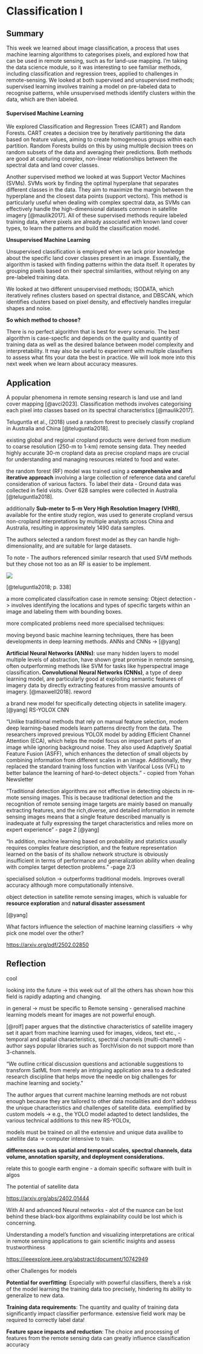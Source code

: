 # Classification I

## Summary

This week we learned about image classification, a process that uses machine learning algorithms to categorises pixels, and explored how that can be used in remote sensing, such as for land-use mapping. I'm taking the data science module, so it was interesting to see familiar methods, including classification and regression trees, applied to challenges in remote-sensing. We looked at both supervised and unsupervised methods; supervised learning involves training a model on pre-labeled data to recognise patterns, while unsupervised methods identify clusters within the data, which are then labeled.

#### Supervised Machine Learning

We explored Classification and Regression Trees (CART) and Random Forests. CART creates a decision tree by iteratively partitioning the data based on feature values, aiming to create homogeneous groups within each partition. Random Forests builds on this by using multiple decision trees on random subsets of the data and averaging their predictions. Both methods are good at capturing complex, non-linear relationships between the spectral data and land cover classes.

Another supervised method we looked at was Support Vector Machines (SVMs). SVMs work by finding the optimal hyperplane that separates different classes in the data. They aim to maximize the margin between the hyperplane and the closest data points (support vectors). This method is particularly useful when dealing with complex spectral data, as SVMs can effectively handle the high-dimensional datasets common in satellite imagery [@maulik2017]. All of these supervised methods require labeled training data, where pixels are already associated with known land cover types, to learn the patterns and build the classification model.

**Unsupervised Machine Learning**

Unsupervised classification is employed when we lack prior knowledge about the specific land cover classes present in an image. Essentially, the algorithm is tasked with finding patterns within the data itself. It operates by grouping pixels based on their spectral similarities, without relying on any pre-labeled training data.

We looked at two different unsupervised methods; ISODATA, which iteratively refines clusters based on spectral distance, and DBSCAN, which identifies clusters based on pixel density, and effectively handles irregular shapes and noise.

**So which method to choose?**

There is no perfect algorithm that is best for every scenario. The best algorithm is case-specfic and depends on the quality and quantity of training data as well as the desired balance between model complexity and interpretability. It may also be useful to experiment with multiple classifiers to assess what fits your data the best in practice. We will look more into this next week when we learn about accuracy measures.\

## Application

A popular phenomena in remote sensing research is land use and land cover mapping [@avci2023]. Classification methods involves categorising each pixel into classes based on its spectral characteristics [@maulik2017].

Teluguntla et al., (2018) used a random forest to precisely classify cropland in Australia and China [@teluguntla2018].

existing global and regional cropland products were derived from medium to coarse resolution (250-m to 1-km) remote sensing data. They needed highly accurate 30-m cropland data as precise cropland maps are crucial for understanding and managing resources related to food and water.

the random forest (RF) model was trained using a **comprehensive and iterative approach** involving a large collection of reference data and careful consideration of various factors. To label their data - Ground data was collected in field visits. Over 628 samples were collected in Australia [@teluguntla2018].

additionally **Sub-meter to 5-m Very High Resolution Imagery (VHRI)**, available for the entire study region, was used to generate cropland versus non-cropland interpretations by multiple analysts across China and Australia, resulting in approximately 1490 data samples.

The authors selected a random forest model as they can handle high-dimensionality, and are suitable for large datasets.

To note - The authors referenced similar research that used SVM methods but they chose not too as an RF is easier to be implement.

![](images/clipboard-1512575338.png)

[@teluguntla2018; p. 338]

a more complicated classifcation case in remote sensing: Object detection - \> involves identifying the locations and types of specific targets within an image and labeling them with bounding boxes.

more complicated problems need more specialised techniques:

moving beyond basic machine learning techniques, there has been developments in deep learning methods. ANNs and CNNs -\> [@yang]

**Artificial Neural Networks (ANNs)**: use many hidden layers to model multiple levels of abstraction, have shown great promise in remote sensing, often outperforming methods like SVM for tasks like hyperspectral image classification**. Convolutional Neural Networks (CNNs)**, a type of deep learning model, are particularly good at exploiting semantic features of imagery data by directly extracting features from massive amounts of imagery. [@maxwell2018]. reword

a brand new model for specifically detecting objects in satellite imagery. [@yang] RS-YOLOX CNN

"Unlike traditional methods that rely on manual feature selection, modern deep learning-based models learn patterns directly from the data. The researchers improved previous YOLOX model by adding Efficient Channel Attention (ECA), which helps the model focus on important parts of an image while ignoring background noise. They also used Adaptively Spatial Feature Fusion (ASFF), which enhances the detection of small objects by combining information from different scales in an image. Additionally, they replaced the standard training loss function with Varifocal Loss (VFL) to better balance the learning of hard-to-detect objects." - copied from Yohan Newsletter

"Traditional detection algorithms are not effective in detecting objects in re‐mote sensing images. This is because traditional detection and the recognition of remote sensing image targets are mainly based on manually extracting features, and the rich,diverse, and detailed information in remote sensing images means that a single feature described manually is inadequate at fully expressing the target characteristics and relies more on expert experience" - page 2 [@yang]

"In addition, machine learning based on probability and statistics usually requires complex feature description, and the feature representation learned on the basis of its shallow network structure is obviously insufficient in terms of performance and generalization ability when dealing with complex target detection problems." -page 2/3

specialised solution -\> outperforms traditional models. Improves overall accuracy although more computationally intensive.

object detection in satellite remote sensing images, which is valuable for **resource exploration** and **natural disaster assessment**

[@yang]

What factors influence the selection of machine learning classifiers -\> why pick one model over the other?

<https://arxiv.org/pdf/2502.02850>

## Reflection

cool

looking into the future -\> this week out of all the others has shown how this field is rapidly adapting and changing.

in general -\> must be specific to Remote sensing - generalised machine learning models meant for images are not powerful enough.

[@rolf] paper argues that the distinctive characteristics of satellite imagery set it apart from machine learning used for images, videos, text etc., - temporal and spatial characteristics, spectral channels (multi-channel) - author says popular libraries such as TorchVision do not support more than 3-channels.

"We outline critical discussion questions and actionable suggestions to transform SatML from merely an intriguing application area to a dedicated research discipline that helps move the needle on big challenges for machine learning and society."

The author argues that current machine learning methods are not robust enough because they are tailored to other data modalities and don't address the unique characteristics and challenges of satellite data.  exemplified by custom models -\> e.g., the YOLO model adapted to detect landslides, the various technical additions to this new RS-YOLOx,

models must be trained on all the extensive and unique data availibe to satellite data -\> computer intensive to train.

**differences such as spatial and temporal scales, spectral channels, data volume, annotation sparsity, and deployment considerations.**

relate this to google earth engine - a domain specific software with built in algos

The potential of satellite data

[https://arxiv.org/abs/2402.01444](https://arxiv.org/abs/2402.01444?ref=newsletter.terrawatchspace.com){.uri}

With AI and advanced Neural networks - alot of the nuance can be lost behind these black-box algorithms explainability could be lost which is concerning.

Understanding a model's function and visualizing interpretations are critical in remote sensing applications to gain scientific insights and assess trustworthiness

<https://ieeexplore.ieee.org/abstract/document/10742949>

other Challenges for models

**Potential for overfitting**: Especially with powerful classifiers, there's a risk of the model learning the training data too precisely, hindering its ability to generalize to new data.

**Training data requirements**: The quantity and quality of training data significantly impact classifier performance. extensive field work may be required to correctly label data!

**Feature space impacts and reduction**: The choice and processing of features from the remote sensing data can greatly influence classification accuracy
